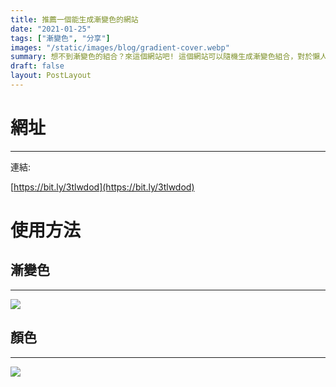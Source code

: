 ```yaml
---
title: 推薦一個能生成漸變色的網站
date: "2021-01-25"
tags: ["漸變色", "分享"]
images: "/static/images/blog/gradient-cover.webp"
summary: 想不到漸變色的組合？來這個網站吧! 這個網站可以隨機生成漸變色組合，對於懶人來說十分方便
draft: false
layout: PostLayout
---
```


# 網址

---

連結:

[https://bit.ly/3tlwdod](https://bit.ly/3tlwdod)

# 使用方法

## 漸變色

---

![](/static/images/blog/gradient-2.webp)

## 顏色

---

![](/static/images/blog/gradient-3.webp)
